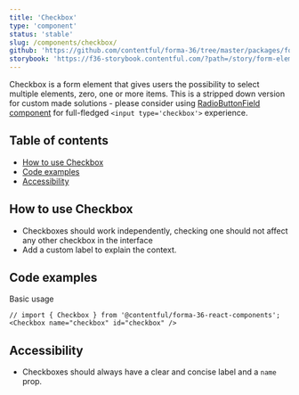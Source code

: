 ```yaml
---
title: 'Checkbox'
type: 'component'
status: 'stable'
slug: /components/checkbox/
github: 'https://github.com/contentful/forma-36/tree/master/packages/forma-36-react-components/src/components/Checkbox'
storybook: 'https://f36-storybook.contentful.com/?path=/story/form-elements-checkbox--basic'
---
```


Checkbox is a form element that gives users the possibility to select multiple elements, zero, one or more items.
This is a stripped down version for custom made solutions - please consider using [RadioButtonField component](https://f36.contentful.com/components/checkbox-field/) for full-fledged `<input type='checkbox'>` experience.

## Table of contents

- [How to use Checkbox](#how-to-use-checkbox)
- [Code examples](#code-examples)
- [Accessibility](#accessibility)

## How to use Checkbox

- Checkboxes should work independently, checking one should not affect any other checkbox in the interface
- Add a custom label to explain the context.

## Code examples

Basic usage

```tsx
// import { Checkbox } from '@contentful/forma-36-react-components';
<Checkbox name="checkbox" id="checkbox" />
```

## Accessibility

- Checkboxes should always have a clear and concise label and a `name` prop.
